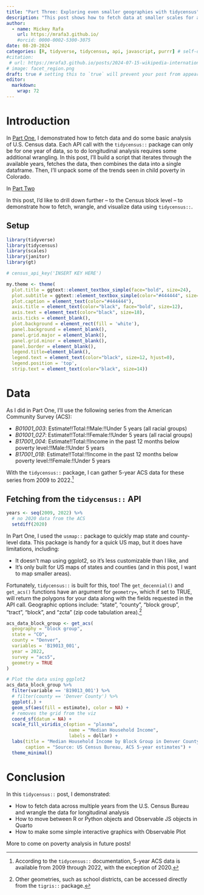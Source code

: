 ```yaml
---
title: "Part Three: Exploring even smaller geographies with tidycensus"
description: "This post shows how to fetch data at smaller scales for analysis of Census data"
author:
  - name: Mickey Rafa
    url: https://mrafa3.github.io/
    #orcid: 0000-0002-5300-3075
date: 08-20-2024
categories: [R, tidyverse, tidycensus, api, javascript, purrr] # self-defined categories
#citation: 
 # url: https://mrafa3.github.io/posts/2024-07-15-wikipedia-international-mens-soccer/ 
# image: facet_region.png
draft: true # setting this to `true` will prevent your post from appearing on your listing page until you're ready!
editor: 
  markdown: 
    wrap: 72
---
```


# Introduction

In [Part One](https://mrafa3.github.io/posts/2024-08-13-tidycensus-exploration/), I demonstrated how to fetch data and do some basic analysis of U.S. Census data. Each API call with the `tidycensus::` package can only be for one year of data, so to do longitudinal analysis requires some additional wrangling. In this post, I'll build a script that iterates through the available years, fetches the data, then combines the data into a single dataframe. Then, I'll unpack some of the trends seen in child poverty in Colorado.

In [Part Two]()

In this post, I'd like to drill down further -- to the Census block level -- to demonstrate how to fetch, wrangle, and visualize data using `tidycensus::`.

## Setup

```r
library(tidyverse)
library(tidycensus)
library(scales)
library(janitor)
library(gt)

# census_api_key('INSERT KEY HERE')
```

```r
my.theme <- theme(
  plot.title = ggtext::element_textbox_simple(face="bold", size=24),
  plot.subtitle = ggtext::element_textbox_simple(color="#444444", size=14),
  plot.caption = element_text(color="#444444"),
  axis.title = element_text(color="black", face="bold", size=12), 
  axis.text = element_text(color="black", size=18), 
  axis.ticks = element_blank(), 
  plot.background = element_rect(fill = 'white'),
  panel.background = element_blank(),
  panel.grid.major = element_blank(),
  panel.grid.minor = element_blank(),
  panel.border = element_blank(), 
  legend.title=element_blank(), 
  legend.text = element_text(color="black", size=12, hjust=0),
  legend.position = 'top',
  strip.text = element_text(color="black", size=14))
```

# Data

As I did in Part One, I'll use the following series from the American Community Survey (ACS):

-   *B01001_003*: Estimate!!Total:!!Male:!!Under 5 years (all racial
    groups)
-   *B01001_027*: Estimate!!Total:!!Female:!!Under 5 years (all racial
    groups)
-   *B17001_004*: Estimate!!Total:!!Income in the past 12 months below
    poverty level:!!Male:!!Under 5 years
-   *B17001_018*: Estimate!!Total:!!Income in the past 12 months below
    poverty level:!!Female:!!Under 5 years

With the `tidycensus::` package, I can gather 5-year ACS data for these series from 2009 to 2022.[^1]

[^1]: According to the `tidycensus::` documentation, 5-year ACS data is available from 2009 through 2022, with the exception of 2020.



## Fetching from the `tidycensus::` API

```r
years <- seq(2009, 2022) %>% 
  # no 2020 data from the ACS
  setdiff(2020)
```


In Part One, I used the `usmap::` package to quickly map state and county-level data. This package is handy for a quick US map, but it does have limitations, including:

*  It doesn't map using ggplot2, so it's less customizable than I like, and
*  It's only built for US maps of states and counties (and in this post, I want to map smaller areas).

Fortunately, `tidycensus::` is built for this, too! The `get_decennial()` and `get_acs()` functions have an argument for `geometry=`, which if set to TRUE, will return the polygons for your data along with the fields requested in the API call. Geographic options include: "state", "county", "block group", "tract", "block", and "zcta" (zip code tabulation area).[^3]

[^3]: Other geometries, such as school districts, can be accessed directly from the `tigris::` package.

```r
acs_data_block_group <- get_acs(
  geography = "block group",
  state = "CO",
  county = "Denver",
  variables = 'B19013_001',
  year = 2022,
  survey = "acs5",
  geometry = TRUE
)

# Plot the data using ggplot2
acs_data_block_group %>% 
  filter(variable == 'B19013_001') %>% 
  # filter(county == 'Denver County') %>% 
  ggplot(.) +
  geom_sf(aes(fill = estimate), color = NA) +
  # removes the grid from the viz
  coord_sf(datum = NA) + 
  scale_fill_viridis_c(option = "plasma", 
                       name = "Median Household Income",
                       labels = dollar) +
  labs(title = "Median Household Income by Block Group in Denver County, CO (ACS 2022)",
       caption = "Source: US Census Bureau, ACS 5-year estimates") +
  theme_minimal()
```



# Conclusion

In this `tidycensus::` post, I demonstrated:

-   How to fetch data across multiple years from the U.S. Census Bureau and wrangle the data for longitudinal analysis
-   How to move between R or Python objects and Observable JS objects in Quarto 
-   How to make some simple interactive graphics with Observable Plot

More to come on poverty analysis in future posts!